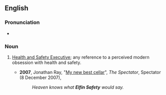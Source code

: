 ==English==

===Pronunciation===
* {{a|UK}} {{IPA|/ɛlˈfɪn ˌseɪf.ti/}}

===Noun===
{{en-noun|-|head=[[elfin]] [[safety]]}}

# {{context|British|informal|pejorative|lang=en}} [[w:Health and Safety Executive|Health and Safety Executive]]; any reference to a perceived modern obsession with health and safety.
#* '''2007''', Jonathan Ray, "[http://www.spectator.co.uk/scoff/388581/my-new-best-cellar.thtml My new best cellar]", ''The Spectator'', Spectator (8 December 2007),
#*: ''Heaven knows what '''Elfin Safety''' would say.''